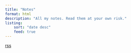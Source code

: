 ```yaml
---
title: "Notes"
format: html
description: "All my notes. Read them at your own risk."
listing:
    sort: "date desc"
    feed: true
---
```


[rss](index.xml)
